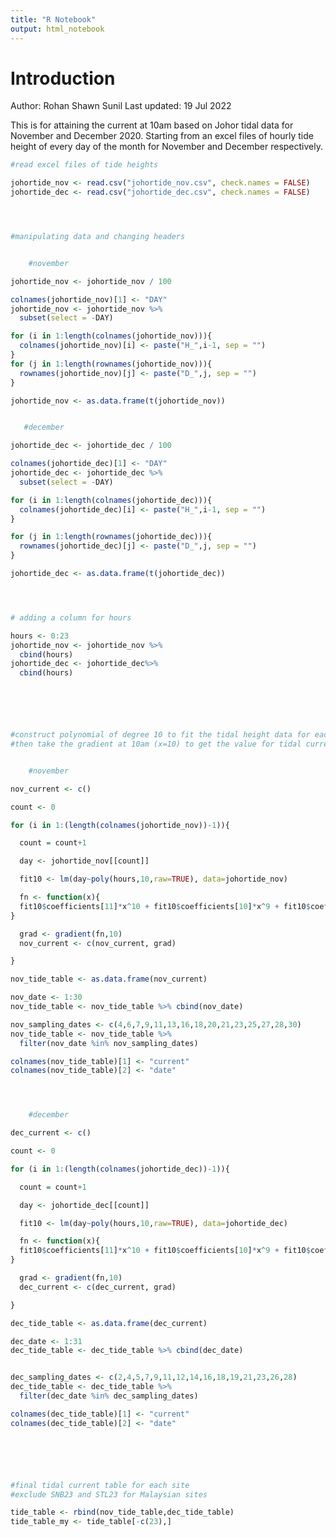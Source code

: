 ```yaml
---
title: "R Notebook"
output: html_notebook
---
```


# Introduction
Author: Rohan Shawn Sunil
Last updated: 19 Jul 2022

This is for attaining the current at 10am based on Johor tidal data for November and December 2020. 
Starting from an excel files of hourly tide height of every day of the month for November and December respectively.

```r
#read excel files of tide heights

johortide_nov <- read.csv("johortide_nov.csv", check.names = FALSE)
johortide_dec <- read.csv("johortide_dec.csv", check.names = FALSE)




#manipulating data and changing headers


    #november

johortide_nov <- johortide_nov / 100

colnames(johortide_nov)[1] <- "DAY"
johortide_nov <- johortide_nov %>%
  subset(select = -DAY)

for (i in 1:length(colnames(johortide_nov))){
  colnames(johortide_nov)[i] <- paste("H_",i-1, sep = "")
}
for (j in 1:length(rownames(johortide_nov))){
  rownames(johortide_nov)[j] <- paste("D_",j, sep = "")
}

johortide_nov <- as.data.frame(t(johortide_nov))


   #december

johortide_dec <- johortide_dec / 100

colnames(johortide_dec)[1] <- "DAY"
johortide_dec <- johortide_dec %>%
  subset(select = -DAY)

for (i in 1:length(colnames(johortide_dec))){
  colnames(johortide_dec)[i] <- paste("H_",i-1, sep = "")
}

for (j in 1:length(rownames(johortide_dec))){
  rownames(johortide_dec)[j] <- paste("D_",j, sep = "")
}

johortide_dec <- as.data.frame(t(johortide_dec))




# adding a column for hours

hours <- 0:23
johortide_nov <- johortide_nov %>%
  cbind(hours)
johortide_dec <- johortide_dec%>%
  cbind(hours)






#construct polynomial of degree 10 to fit the tidal height data for each day
#then take the gradient at 10am (x=10) to get the value for tidal current


    #november

nov_current <- c()

count <- 0

for (i in 1:(length(colnames(johortide_nov))-1)){

  count = count+1

  day <- johortide_nov[[count]]

  fit10 <- lm(day~poly(hours,10,raw=TRUE), data=johortide_nov)

  fn <- function(x){
  fit10$coefficients[11]*x^10 + fit10$coefficients[10]*x^9 + fit10$coefficients[9]*x^8 +   fit10$coefficients[8]*x^7 + fit10$coefficients[7]*x^6 + fit10$coefficients[6]*x^5 + fit10$coefficients[5]*x^4 + fit10$coefficients[4]*x^3 + fit10$coefficients[3]*x^2 + fit10$coefficients[2]*x + fit10$coefficients[1]
}

  grad <- gradient(fn,10)
  nov_current <- c(nov_current, grad)

}

nov_tide_table <- as.data.frame(nov_current)

nov_date <- 1:30
nov_tide_table <- nov_tide_table %>% cbind(nov_date)

nov_sampling_dates <- c(4,6,7,9,11,13,16,18,20,21,23,25,27,28,30)
nov_tide_table <- nov_tide_table %>%
  filter(nov_date %in% nov_sampling_dates)

colnames(nov_tide_table)[1] <- "current"
colnames(nov_tide_table)[2] <- "date"




    #december

dec_current <- c()

count <- 0

for (i in 1:(length(colnames(johortide_dec))-1)){

  count = count+1

  day <- johortide_dec[[count]]

  fit10 <- lm(day~poly(hours,10,raw=TRUE), data=johortide_dec)

  fn <- function(x){
  fit10$coefficients[11]*x^10 + fit10$coefficients[10]*x^9 + fit10$coefficients[9]*x^8 +   fit10$coefficients[8]*x^7 + fit10$coefficients[7]*x^6 + fit10$coefficients[6]*x^5 + fit10$coefficients[5]*x^4 + fit10$coefficients[4]*x^3 + fit10$coefficients[3]*x^2 + fit10$coefficients[2]*x + fit10$coefficients[1]
}

  grad <- gradient(fn,10)
  dec_current <- c(dec_current, grad)

}

dec_tide_table <- as.data.frame(dec_current)

dec_date <- 1:31
dec_tide_table <- dec_tide_table %>% cbind(dec_date)


dec_sampling_dates <- c(2,4,5,7,9,11,12,14,16,18,19,21,23,26,28)
dec_tide_table <- dec_tide_table %>%
  filter(dec_date %in% dec_sampling_dates)

colnames(dec_tide_table)[1] <- "current"
colnames(dec_tide_table)[2] <- "date"






#final tidal current table for each site
#exclude SNB23 and STL23 for Malaysian sites

tide_table <- rbind(nov_tide_table,dec_tide_table)
tide_table_my <- tide_table[-c(23),]


```

